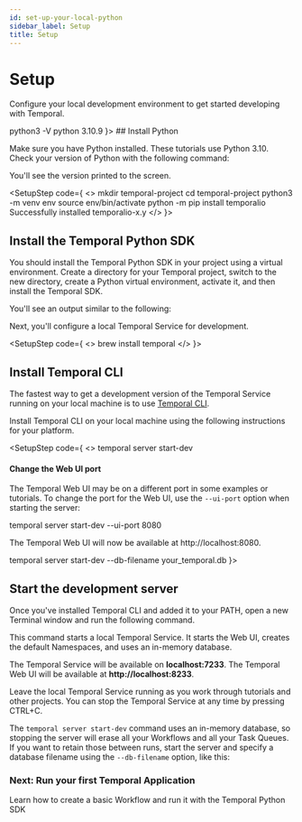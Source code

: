 ```yaml
---
id: set-up-your-local-python
sidebar_label: Setup
title: Setup
---
```



# Setup

Configure your local development environment to get started developing with Temporal.

<SetupSteps>
<SetupStep code={
  <>
    <CodeSnippet language="bash">
    python3 -V
    </CodeSnippet>
    <CodeSnippet language="bash">
    python 3.10.9
    </CodeSnippet>
  </>
}>
## Install Python

Make sure you have Python installed. These tutorials use Python 3.10. Check your version of Python with the following command:

You'll see the version printed to the screen.
</SetupStep>

<SetupStep code={
<>
<CodeSnippet language="bash">
mkdir temporal-project
</CodeSnippet>
<CodeSnippet language="bash">
cd temporal-project
</CodeSnippet>
<CodeSnippet language="bash">
python3 -m venv env
</CodeSnippet>
<CodeSnippet language="bash">
source env/bin/activate
</CodeSnippet>
<CodeSnippet language="bash">
python -m pip install temporalio
</CodeSnippet>
<CodeSnippet language="bash">
Successfully installed temporalio-x.y
</CodeSnippet>
</>
}>

## Install the Temporal Python SDK

You should install the Temporal Python SDK in your project using a virtual environment. Create a directory for your Temporal project, switch to the new directory, create a Python virtual environment, activate it, and then install the Temporal SDK.

You'll see an output similar to the following:

Next, you'll configure a local Temporal Service for development.
</SetupStep>

<SetupStep code={
<>
<CodeSnippet language="bash">
brew install temporal
</CodeSnippet>
</>
}>

## Install Temporal CLI

The fastest way to get a development version of the Temporal Service running on your local machine is to use [Temporal CLI](https://docs.temporal.io/cli).

Install Temporal CLI on your local machine using the following instructions for your platform.
</SetupStep>

<SetupStep code={
<>
<CodeSnippet language="bash">
temporal server start-dev
</CodeSnippet>

<div className="port-info">
<h4>Change the Web UI port</h4>
<p>The Temporal Web UI may be on a different port in some examples or tutorials. To change the port for the Web UI, use the <code>--ui-port</code> option when starting the server:</p>
<CodeSnippet language="bash">
temporal server start-dev --ui-port 8080
</CodeSnippet>
<p>The Temporal Web UI will now be available at http://localhost:8080.</p>
</div>
<style>
{`.port-info { background: rgba(68, 76, 231, 0.1); border: 1px solid rgba(68, 76, 231, 0.2); border-radius: 0.75rem; padding: 1.5rem; margin: 1.5rem 0; transition: all 0.3s ease-in-out; box-shadow: 0 2px 4px rgba(0, 0, 0, 0.05); } [data-theme='dark'] .port-info { background: rgba(68, 76, 231, 0.15); border-color: rgba(68, 76, 231, 0.3); } .port-info h4 { margin-top: 0; margin-bottom: 1rem; color: var(--ifm-color-emphasis-900); font-weight: 600; } .port-info p { margin-bottom: 1rem; font-size: 0.95rem; line-height: 1.5; color: var(--ifm-color-emphasis-800); } .port-info p:last-child { margin-bottom: 0; } .port-info code { background: rgba(255, 255, 255, 0.5); padding: 0.2rem 0.4rem; border-radius: 4px; font-size: 0.9em; } [data-theme='dark'] .port-info code { background: rgba(0, 0, 0, 0.2); } @media (max-width: 768px) { .port-info { padding: 1.25rem; } }`}
</style>
<CodeSnippet language="bash">
temporal server start-dev --db-filename your_temporal.db
</CodeSnippet>
</>
}>

## Start the development server

Once you've installed Temporal CLI and added it to your PATH, open a new Terminal window and run the following command.

This command starts a local Temporal Service. It starts the Web UI, creates the default Namespaces, and uses an in-memory database.

The Temporal Service will be available on <b>localhost:7233</b>.
The Temporal Web UI will be available at <b>http://localhost:8233</b>.

Leave the local Temporal Service running as you work through tutorials and other projects. You can stop the Temporal Service at any time by pressing CTRL+C.

The <code>temporal server start-dev</code> command uses an in-memory database, so stopping the server will erase all your Workflows and all your Task Queues. If you want to retain those between runs, start the server and specify a database filename using the <code>--db-filename</code> option, like this:
</SetupStep>
</SetupSteps>

<CallToAction href="/develop/python/core-application">
  <h3>Next: Run your first Temporal Application</h3>
  <p>Learn how to create a basic Workflow and run it with the Temporal Python SDK</p>
</CallToAction>
